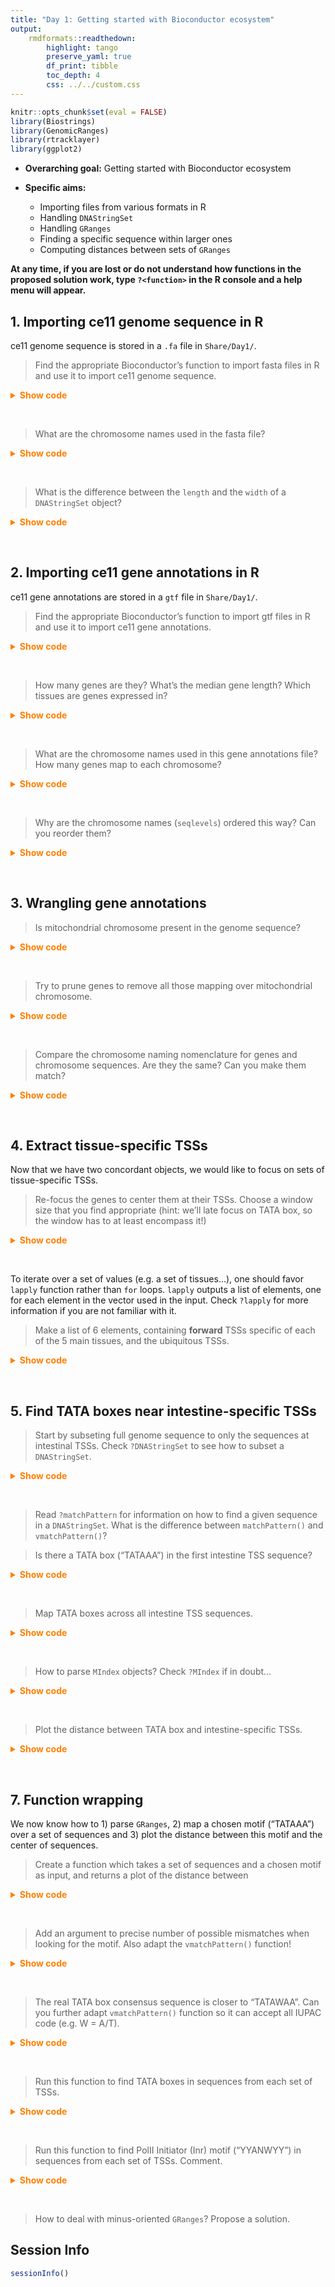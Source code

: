 ```yaml
---
title: "Day 1: Getting started with Bioconductor ecosystem"
output: 
    rmdformats::readthedown: 
        highlight: tango
        preserve_yaml: true
        df_print: tibble
        toc_depth: 4
        css: ../../custom.css
---
```


```r
knitr::opts_chunk$set(eval = FALSE)
library(Biostrings)
library(GenomicRanges)
library(rtracklayer)
library(ggplot2)
```

- **Overarching goal:** Getting started with Bioconductor ecosystem
- **Specific aims:** 

    - Importing files from various formats in R
    - Handling `DNAStringSet`
    - Handling `GRanges`
    - Finding a specific sequence within larger ones
    - Computing distances between sets of `GRanges`

**At any time, if you are lost or do not understand how functions in the**
**proposed solution work, type `?<function>` in the R console **
**and a help menu will appear.**

## 1. Importing ce11 genome sequence in R

ce11 genome sequence is stored in a `.fa` file in `Share/Day1/`.  

> Find the appropriate Bioconductor's function to import fasta files in R and 
use it to import ce11 genome sequence.

<details><summary style="color: #ff7f00; font-weight: bold">Show code</summary><p>
```r
library(Biostrings)
gseq <- readDNAStringSet(here::here('Share/Day1/ce11.fa'))
```
</p></details><br>

> What are the chromosome names used in the fasta file? 

<details><summary style="color: #ff7f00; font-weight: bold">Show code</summary><p>
```r
gseq
names(gseq)
```
</p></details><br>

> What is the difference between the `length` and the `width` of a `DNAStringSet` object?

<details><summary style="color: #ff7f00; font-weight: bold">Show code</summary><p>
```r
width(gseq)
length(gseq)
```
</p></details><br>

## 2. Importing ce11 gene annotations in R

ce11 gene annotations are stored in a `gtf` file in `Share/Day1/`.  

> Find the appropriate Bioconductor's function to import gtf files in R and 
use it to import ce11 gene annotations.

<details><summary style="color: #ff7f00; font-weight: bold">Show code</summary><p>
```r
library(rtracklayer)
genes <- import(here::here('Share/Day1/ce11_annotations.gtf'))
```
</p></details><br>

> How many genes are they? What's the median gene length? Which tissues are genes expressed in?

<details><summary style="color: #ff7f00; font-weight: bold">Show code</summary><p>
```r
length(genes)
median(width(genes))
table(genes$tissue)
```
</p></details><br>

> What are the chromosome names used in this gene annotations file? How many genes map to each chromosome? 

<details><summary style="color: #ff7f00; font-weight: bold">Show code</summary><p>
```r
seqlevels(genes)
table(seqnames(genes))
```
</p></details><br>

> Why are the chromosome names (`seqlevels`) ordered this way? Can you reorder them? 

<details><summary style="color: #ff7f00; font-weight: bold">Show code</summary><p>
```r
seqlevels(genes) <- seqlevels(genes)[c(5, 4, 6, 3, 1, 2, 7)]
```
</p></details><br>

## 3. Wrangling gene annotations 

> Is mitochondrial chromosome present in the genome sequence?

<details><summary style="color: #ff7f00; font-weight: bold">Show code</summary><p>
```r
seqlevels(gseq)
```
</p></details><br>

> Try to prune genes to remove all those mapping over mitochondrial chromosome. 

<details><summary style="color: #ff7f00; font-weight: bold">Show code</summary><p>
```r
genes[seqnames(genes) != 'MtDNA']
seqlevels(genes, pruning.mode = 'coarse') <- seqlevels(genes)[1:6]
```
</p></details><br>

> Compare the chromosome naming nomenclature for genes and chromosome sequences. Are they the same? Can you make them match? 

<details><summary style="color: #ff7f00; font-weight: bold">Show code</summary><p>
```r
seqlevelsStyle(gseq)
seqlevelsStyle(genes)
seqlevelsStyle(genes) <- "UCSC"
```
</p></details><br>

## 4. Extract tissue-specific TSSs

Now that we have two concordant objects, we would like to focus on sets of 
tissue-specific TSSs.

> Re-focus the genes to center them at their TSSs. Choose a window size that you find appropriate (hint: we'll late focus on TATA box, so the window has to at least encompass it!)

<details><summary style="color: #ff7f00; font-weight: bold">Show code</summary><p>
```r
WINDOW_SIZE <- 300
TSSs <- resize(genes, fix = 'start', width = 1) |> resize(fix = 'center', width = WINDOW_SIZE)
```
</p></details><br>

To iterate over a set of values (e.g. a set of tissues...), 
one should favor `lapply` function rather than `for` loops. 
`lapply` outputs a list of elements, one for each element in the vector used 
in the input. Check `?lapply` for more information if you are not familiar 
with it. 

> Make a list of 6 elements, containing **forward** TSSs specific of each of 
the 5 main tissues, and the ubiquitous TSSs. 

<details><summary style="color: #ff7f00; font-weight: bold">Show code</summary><p>
```r
tissues <- c("Germline", "Neurons", "Muscle", "Hypod.", "Intest.", "Ubiq.")
TSS_list <- lapply(tissues, function(tissue) {
    TSSs[TSSs$tissue == tissue & strand(TSSs) == '+']
})
names(TSS_list) <- tissues
lengths(TSS_list)
```
</p></details><br>

## 5. Find TATA boxes near intestine-specific TSSs

> Start by subseting full genome sequence to only the sequences at intestinal TSSs. 
Check `?DNAStringSet` to see how to subset a `DNAStringSet`.

<details><summary style="color: #ff7f00; font-weight: bold">Show code</summary><p>
```r
intest_TSSs <- TSS_list[['Intest.']]
intest_TSS_seqs <- gseq[intest_TSSs]
intest_TSS_seqs
table(width(intest_TSS_seqs))
```
</p></details><br>

> Read `?matchPattern` for information on how to find a given sequence in a `DNAStringSet`. What is the difference between `matchPattern()` and `vmatchPattern()`? 

> Is there a TATA box ("TATAAA") in the first intestine TSS sequence?

<details><summary style="color: #ff7f00; font-weight: bold">Show code</summary><p>
```r
pattern <- 'TATAAA'
seq <- intest_TSS_seqs[[1]]
matchPattern(pattern, seq)
```
</p></details><br>

> Map TATA boxes across all intestine TSS sequences. 

<details><summary style="color: #ff7f00; font-weight: bold">Show code</summary><p>
```r
pattern <- 'TATAAA'
TATA_boxes <- vmatchPattern(pattern, intest_TSS_seqs)
TATA_boxes
```
</p></details><br>

> How to parse `MIndex` objects? Check `?MIndex` if in doubt...

<details><summary style="color: #ff7f00; font-weight: bold">Show code</summary><p>
```r
positions <- unlist(startIndex(TATA_boxes))
head(positions)
```
</p></details><br>

> Plot the distance between TATA box and intestine-specific TSSs.

<details><summary style="color: #ff7f00; font-weight: bold">Show code</summary><p>
```r
library(ggplot2)
df <- data.frame(pos = positions - WINDOW_SIZE/2)
ggplot(df, aes(x = pos)) + 
    geom_histogram(binwidth = 10) + 
    labs(x = "Distance to TSS", y = "# of motifs")
```
</p></details><br>

## 7. Function wrapping

We now know how to 1) parse `GRanges`, 2) map a chosen motif ("TATAAA") over a set of sequences and 3)
plot the distance between this motif and the center of sequences. 

> Create a function which takes a set of sequences and a chosen motif as input, and returns a plot of the distance between 

<details><summary style="color: #ff7f00; font-weight: bold">Show code</summary><p>
```r
plotMotifDistance <- function(seqs, motif) {
    motif_occurences <- vmatchPattern(motif, seqs)
    positions <- unlist(startIndex(motif_occurences))
    df <- data.frame(pos = positions - WINDOW_SIZE/2)
    ggplot(df, aes(x = pos)) + 
        geom_histogram(binwidth = 10) + 
        labs(
            x = "Distance to TSS", 
            y = glue::glue("# of {motif} motifs"), 
            caption = glue::glue("{length(positions)} motifs found amongst {length(seqs)} sequences")
        )
}
plotMotifDistance(intest_TSS_seqs, "TATAAA")
```
</p></details><br>

> Add an argument to precise number of possible mismatches when looking for the motif. Also adapt the `vmatchPattern()` function!

<details><summary style="color: #ff7f00; font-weight: bold">Show code</summary><p>
```r
plotMotifDistance <- function(seqs, motif, n_mismatch = 1) {
    motif_occurences <- vmatchPattern(motif, seqs, max.mismatch = n_mismatch)
    positions <- unlist(startIndex(motif_occurences))
    df <- data.frame(pos = positions - WINDOW_SIZE/2)
    ggplot(df, aes(x = pos)) + 
        geom_histogram(binwidth = 10) + 
        labs(
            x = "Distance to TSS", 
            y = glue::glue("# of {motif} motifs"), 
            caption = glue::glue("{length(positions)} motifs found amongst {length(seqs)} sequences")
        )
}
plotMotifDistance(intest_TSS_seqs, "TATAAA", n_mismatch = 0)
```
</p></details><br>

> The real TATA box consensus sequence is closer to "TATAWAA". Can you further adapt `vmatchPattern()` function so it can accept all IUPAC code (e.g. W = A/T).

<details><summary style="color: #ff7f00; font-weight: bold">Show code</summary><p>
```r
plotMotifDistance <- function(seqs, motif, n_mismatch = 1) {
    motif_occurences <- vmatchPattern(motif, seqs, max.mismatch = n_mismatch, fixed = FALSE)
    positions <- unlist(startIndex(motif_occurences))
    df <- data.frame(pos = positions - WINDOW_SIZE/2)
    ggplot(df, aes(x = pos)) + 
        geom_histogram(binwidth = 5) + 
        labs(
            x = "Distance to TSS", 
            y = glue::glue("# of {motif} motifs"), 
            caption = glue::glue("{length(positions)} motifs found amongst {length(seqs)} sequences")
        )
}
plotMotifDistance(intest_TSS_seqs, "TATAWAA", n_mismatch = 0)
```
</p></details><br>

> Run this function to find TATA boxes in sequences from each set of TSSs.

<details><summary style="color: #ff7f00; font-weight: bold">Show code</summary><p>
```r
lapply(names(TSS_list), function(tissue) {
    TSSs <- TSS_list[[tissue]]
    plotMotifDistance(
        gseq[TSSs], 
        "TATAWAA", 
        n_mismatch = 0
    ) + ggtitle(glue::glue("{tissue} TSSs"))
})
```
</p></details><br>

> Run this function to find PolII Initiator (Inr) motif ("YYANWYY") in sequences from each set of TSSs. Comment.

<details><summary style="color: #ff7f00; font-weight: bold">Show code</summary><p>
```r
lapply(names(TSS_list), function(tissue) {
    TSSs <- TSS_list[[tissue]]
    plotMotifDistance(
        gseq[TSSs], 
        "YYANWYY", 
        n_mismatch = 1
    ) + ggtitle(glue::glue("{tissue} TSSs"))
})
```
</p></details><br>

> How to deal with minus-oriented `GRanges`? Propose a solution.

## Session Info

```r
sessionInfo()
```

